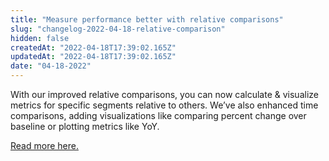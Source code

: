 ```yaml
---
title: "Measure performance better with relative comparisons"
slug: "changelog-2022-04-18-relative-comparison"
hidden: false
createdAt: "2022-04-18T17:39:02.165Z"
updatedAt: "2022-04-18T17:39:02.165Z"
date: "04-18-2022"
---
```


With our improved relative comparisons, you can now calculate & visualize metrics for specific segments relative to others. We’ve also enhanced time comparisons, adding visualizations like comparing percent change over baseline or plotting metrics like YoY. 

[Read more here.](https://help.mixpanel.com/hc/en-us/articles/4485419360916)
